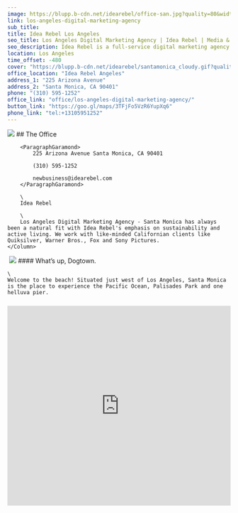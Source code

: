 ```yaml
---
image: https://blupp.b-cdn.net/idearebel/office-san.jpg?quality=80&width=800
link: los-angeles-digital-marketing-agency
sub_title:
title: Idea Rebel Los Angeles
seo_title: Los Angeles Digital Marketing Agency | Idea Rebel | Media & Experiences
seo_description: Idea Rebel is a full-service digital marketing agency in Los Angeles offering media buying, strategy, digital experiences, marketing campaigns
location: Los Angeles
time_offset: -480
cover: "https://blupp.b-cdn.net/idearebel/santamonica_cloudy.gif?quality=80?quality=80&width=800"
office_location: "Idea Rebel Angeles"
address_1: "225 Arizona Avenue"
address_2: "Santa Monica, CA 90401"
phone: "(310) 595-1252"
office_link: "office/los-angeles-digital-marketing-agency/"
button_link: "https://goo.gl/maps/3TFjFo5VzR6YupXq6"
phone_link: "tel:+13105951252"
---
```




<Column2>
    <Column>
        <img
            src={ CDN_LINK + "santamonica_sunny.gif?quality=" + IMAGE_QUALITY }
            alt="Image alt"
            class="w-full h-full"
        />
    </Column>
    <Column>
        ## The Office

        <ParagraphGaramond>
            225 Arizona Avenue Santa Monica, CA 90401

            (310) 595-1252

            newbusiness@idearebel.com
        </ParagraphGaramond>

        \
        Idea Rebel

        \
        Los Angeles Digital Marketing Agency - Santa Monica has always been a natural fit with Idea Rebel's emphasis on sustainability and active living. We work with like-minded Californian clients like Quiksilver, Warner Bros., Fox and Sony Pictures.
    </Column>
</Column2>
<Column>
    <Image>
        <img
            src={ CDN_LINK + "offce-san-2.jpg?quality=" + IMAGE_QUALITY }
            alt="Image alt"
            class="w-full h-full"
        />
    </Image>
</Column>
<Column>
    #### What’s up, Dogtown.

    \
    Welcome to the beach! Situated just west of Los Angeles, Santa Monica is the place to experience the Pacific Ocean, Palisades Park and one helluva pier.
</Column>
<Column>
    <div class="py-2">
		<H3
			text={ "Los Angeles Digital Marketing Agency - Idea Rebel" }
		/>
	</div>
	<div class="bg-zinc-200">
		<iframe
			width="100%"
			height="450"
			style="border:0"
			referrerpolicy="no-referrer-when-downgrade"
			src="https://www.google.com/maps/embed/v1/place?key=AIzaSyCLmIyBNQokwz3LwKJS0LImC0eWDzGR5CU&q=idea+rebel,los+angles"
		/>
	</div>
</Column>
<Column center={ true }>
    **REBELS RECOMMEND**
</Column>
<Column3>
    <Column center={ true }>
        <img
            src={ CDN_LINK + "san-recommended-eat.jpg?quality=" + IMAGE_QUALITY + "&width=" + IMAGE_WIDTH }
            alt="Image alt"
            class="w-full h-full aspect-square bg-zinc-200 object-fill"
        />

        **EAT**

        <ParagraphGaramond>
            [Santa Monica Seafood Market & Café](https://smseafoodmarket.com/santa-monica-seafood-market-and-cafe/)

            1000 Wilshire Blvd.
        </ParagraphGaramond>
    </Column>
    <Column center={ true }>
        <img
            src={ CDN_LINK + "san-recommended-drink.jpg?quality=" + IMAGE_QUALITY + "&width=" + IMAGE_WIDTH }
            alt="Image alt"
            class="w-full h-full aspect-square bg-zinc-200 object-fill"
        />

        **Drink**

        <ParagraphGaramond>
            [Caffe Luxxe](https://www.caffeluxxe.com/)

            925 Montana Ave.
        </ParagraphGaramond>
    </Column>
    <Column center={ true }>
        <img
            src={ CDN_LINK + "san-recommended-play.jpg?quality=" + IMAGE_QUALITY + "&width=" + IMAGE_WIDTH }
            alt="Image alt"
            class="w-full h-full aspect-square bg-zinc-200 object-fill"
        />

        **PLAY**

        <ParagraphGaramond>
            [The Bungalow](https://thebungalow.com/)

            101 Wilshire Blvd.
        </ParagraphGaramond>
    </Column>
</Column3>
